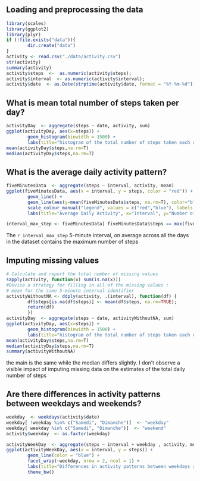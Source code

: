 ## Loading and preprocessing the data
```r
library(scales)
library(ggplot2)
library(plyr)
if (!file.exists("data")){
        dir.create("data")
}
activity <- read.csv("./data/activity.csv")
str(activity)
summary(activity)
activity$steps  <-  as.numeric(activity$steps);
activity$interval  <- as.numeric(activity$interval);
activity$date  <- as.Date(strptime(activity$date, format = "%Y-%m-%d"))
```

## What is mean total number of steps taken per day?
```r
activityDay  <- aggregate(steps ~ date, activity, sum)
ggplot(activityDay, aes(x=steps)) + 
        geom_histogram(binwidth = 1500) +
        labs(title="histogram of the total number of steps taken each day") 
mean(activityDay$steps,na.rm=T)
median(activityDay$steps,na.rm=T)
```

## What is the average daily activity pattern?
```r
fiveMinutesData  <- aggregate(steps ~ interval, activity, mean)
ggplot(fiveMinutesData, aes(x = interval, y = steps, color = "red")) + 
        geom_line() +
        geom_line(aes(y=mean(fiveMinutesData$steps, na.rm=T), color="blue")) +
        scale_colour_manual("legend", values = c("red","blue"), labels = c("average of all days", "average per 5-minutes")) +
        labs(title="Average Daily Activity", x="Interval", y="Number of steps")

interval_max_step <- fiveMinutesData[ fiveMinutesData$steps == max(fiveMinutesData$steps),][[1]]
```
The `r interval_max_step`  5-minute interval, on average across all the days in the dataset contains the maximum number of steps

## Imputing missing values
```r
# Calculate and report the total number of missing values 
sapply(activity, function(x) sum(is.na(x)))
#Devise a strategy for filling in all of the missing values : 
# mean for the same 5-minute interval identifier
activityWithoutNA <- ddply(activity, .(interval), function(df) {
        df$steps[is.na(df$steps)] <- mean(df$steps, na.rm=TRUE); 
        return(df)
        })
activityDay  <- aggregate(steps ~ date, activityWithoutNA, sum)
ggplot(activityDay, aes(x=steps)) + 
        geom_histogram(binwidth = 1500) +
        labs(title="histogram of the total number of steps taken each day") 
mean(activityDay$steps,na.rm=T)
median(activityDay$steps,na.rm=T)
summary(activityWithoutNA)
```
the main is the same while the median differs slightly. I don't observe a visible impact of imputing missing data on the estimates of the total daily number of steps

## Are there differences in activity patterns between weekdays and weekends?
```r
weekday  <- weekdays(activity$date)
weekday[ !weekday %in% c("Samedi", "Dimanche")]  <- "weekday"
weekday[ weekday %in% c("Samedi", "Dimanche")]  <- "weekend"
activity$weekday  <- as.factor(weekday)

activityWeekDay  <- aggregate(steps ~ interval + weekday , activity, mean)
ggplot(activityWeekDay, aes(x = interval, y = steps)) + 
        geom_line(color = "blue") + 
        facet_wrap(~weekday, nrow = 2, ncol = 1) + 
        labs(title="Differences in activity patterns between weekdays and weekends", x = "Interval", y = "Number of steps") + 
        theme_bw()
```
